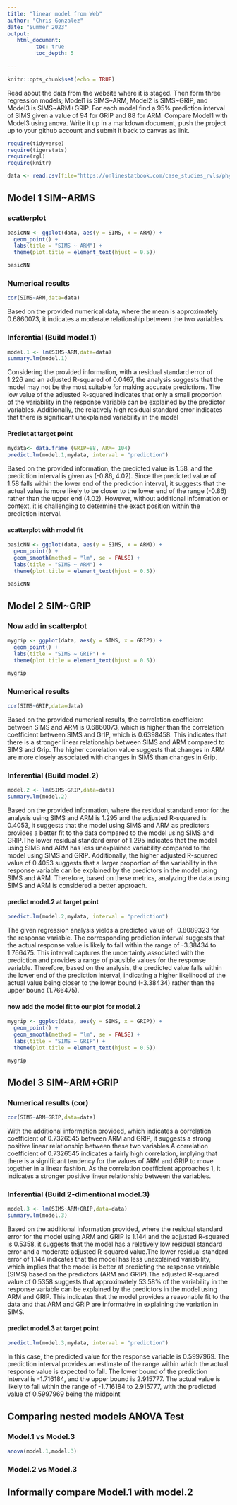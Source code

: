 ```yaml
---
title: "linear model from Web"
author: "Chris Gonzalez"
date: "Summer 2023"
output:
   html_document:
         toc: true
         toc_depth: 5
        
---
```


```r
knitr::opts_chunk$set(echo = TRUE)
```

Read about the data from the website where it is staged.  Then form three regression models; Model1 is SIMS~ARM, Model2 is SIMS~GRIP, and Model3 is SIMS~ARM+GRIP. For each model find a 95% prediction interval of SIMS given a value of 94  for GRIP and 88 for ARM. Compare Model1 with Model3 using anova. Write it up in a markdown document, push the project up to your github account and submit it back to canvas as link. 

 


```r
require(tidyverse)
require(tigerstats)
require(rgl)
require(knitr)

```

```r
data <- read.csv(file="https://onlinestatbook.com/case_studies_rvls/physical_strength/data.txt",sep="",header=TRUE)  

```

## Model 1 SIM~ARMS

### scatterplot

```r
basicNN <- ggplot(data, aes(y = SIMS, x = ARM)) +
  geom_point() +
  labs(title = "SIMS ~ ARM") +
  theme(plot.title = element_text(hjust = 0.5))

basicNN
```

### Numerical results
```r
cor(SIMS~ARM,data=data)
```
Based on the provided numerical data, where the mean is approximately 0.6860073, it indicates a moderate relationship between the two variables.

### Inferential  (Build model.1)

```r
model.1 <- lm(SIMS~ARM,data=data)
summary.lm(model.1)
```

Considering the provided information, with a residual standard error of 1.226 and an adjusted R-squared of 0.0467, the analysis suggests that the model may not be the most suitable for making accurate predictions. The low value of the adjusted R-squared indicates that only a small proportion of the variability in the response variable can be explained by the predictor variables. Additionally, the relatively high residual standard error indicates that there is significant unexplained variability in the model

#### Predict at target point

```r
mydata<- data.frame (GRIP=88, ARM= 104)
predict.lm(model.1,mydata, interval = "prediction")
```
Based on the provided information, the predicted value is 1.58, and the prediction interval is given as (-0.86, 4.02). Since the predicted value of 1.58 falls within the lower end of the prediction interval, it suggests that the actual value is more likely to be closer to the lower end of the range (-0.86) rather than the upper end (4.02). However, without additional information or context, it is challenging to determine the exact position within the prediction interval.


#### scatterplot with model fit
```r
basicNN <- ggplot(data, aes(y = SIMS, x = ARM)) +
  geom_point() +
  geom_smooth(method = "lm", se = FALSE) +
  labs(title = "SIMS ~ ARM") +
  theme(plot.title = element_text(hjust = 0.5))

basicNN

```

## Model 2 SIM~GRIP


### Now add in scatterplot
```r
mygrip <- ggplot(data, aes(y = SIMS, x = GRIP)) +
  geom_point() +
  labs(title = "SIMS ~ GRIP") +
  theme(plot.title = element_text(hjust = 0.5))

mygrip
```

### Numerical results 
```r
cor(SIMS~GRIP,data=data)
```
Based on the provided numerical results, the correlation coefficient between SIMS and ARM is 0.6860073, which is higher than the correlation coefficient between SIMS and GrIP, which is 0.6398458. This indicates that there is a stronger linear relationship between SIMS and ARM compared to SIMS and Grip. The higher correlation value suggests that changes in ARM are more closely associated with changes in SIMS than changes in Grip.



### Inferential  (Build model.2)
```r
model.2 <- lm(SIMS~GRIP,data=data)
summary.lm(model.2)
```
Based on the provided information, where the residual standard error for the analysis using SIMS and ARM is 1.295 and the adjusted R-squared is 0.4053, it suggests that the model using SIMS and ARM as predictors provides a better fit to the data compared to the model using SIMS and GRIP.The lower residual standard error of 1.295 indicates that the model using SIMS and ARM has less unexplained variability compared to the model using SIMS and GRIP. Additionally, the higher adjusted R-squared value of 0.4053 suggests that a larger proportion of the variability in the response variable can be explained by the predictors in the model using SIMS and ARM.
Therefore, based on these metrics, analyzing the data using SIMS and ARM is considered a better approach.

#### predict model.2 at target point

```r
predict.lm(model.2,mydata, interval = "prediction")
```
The given regression analysis yields a predicted value of -0.8089323 for the response variable. The corresponding prediction interval suggests that the actual response value is likely to fall within the range of -3.38434 to 1.766475. This interval captures the uncertainty associated with the prediction and provides a range of plausible values for the response variable. Therefore, based on the analysis, the predicted value falls within the lower end of the prediction interval, indicating a higher likelihood of the actual value being closer to the lower bound (-3.38434) rather than the upper bound (1.766475).

#### now add the model fit to our plot for model.2
  
```r
mygrip <- ggplot(data, aes(y = SIMS, x = GRIP)) +
  geom_point() +
  geom_smooth(method = "lm", se = FALSE) +
  labs(title = "SIMS ~ GRIP") +
  theme(plot.title = element_text(hjust = 0.5))

mygrip

```

## Model 3 SIM~ARM+GRIP


### Numerical results (cor)

```r
cor(SIMS~ARM+GRIP,data=data)
```
With the additional information provided, which indicates a correlation coefficient of 0.7326545 between ARM and GRIP, it suggests a strong positive linear relationship between these two variables.A correlation coefficient of 0.7326545 indicates a fairly high correlation, implying that there is a significant tendency for the values of ARM and GRIP to move together in a linear fashion. As the correlation coefficient approaches 1, it indicates a stronger positive linear relationship between the variables.
  
### Inferential  (Build 2-dimentional model.3)

```r
model.3 <- lm(SIMS~ARM+GRIP,data=data)
summary.lm(model.3)
```

Based on the additional information provided, where the residual standard error for the model using ARM and GRIP is 1.144 and the adjusted R-squared is 0.5358, it suggests that the model has a relatively low residual standard error and a moderate adjusted R-squared value.The lower residual standard error of 1.144 indicates that the model has less unexplained variability, which implies that the model is better at predicting the response variable (SIMS) based on the predictors (ARM and GRIP).The adjusted R-squared value of 0.5358 suggests that approximately 53.58% of the variability in the response variable can be explained by the predictors in the model using ARM and GRIP. This indicates that the model provides a reasonable fit to the data and that ARM and GRIP are informative in explaining the variation in SIMS.


#### predict model.3 at target point
```r
predict.lm(model.3,mydata, interval = "prediction")
```
In this case, the predicted value for the response variable is 0.5997969. The prediction interval provides an estimate of the range within which the actual response value is expected to fall. The lower bound of the prediction interval is -1.716184, and the upper bound is 2.915777. The actual value is likely to fall within the range of -1.716184 to 2.915777, with the predicted value of 0.5997969 being the midpoint


## Comparing nested models ANOVA Test


### Model.1 vs Model.3
```r
anova(model.1,model.3)
```

### Model.2 vs Model.3

## Informally compare Model.1 with model.2


